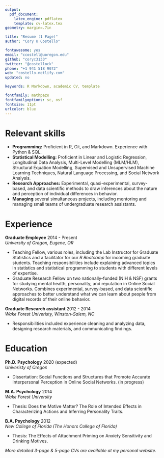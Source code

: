 ```yaml
---
output: 
  pdf_document:
    latex_engine: pdflatex
    template: cv-latex.tex
geometry: margin=.7in

title: "Resume (1 Page)"
author: "Cory K Costello"

fontawesome: yes
email: "ccostell@uoregon.edu"
github: "coryc3133"
twitter: "@costellock"
phone: "+1 941 518 9072"
web: "costello.netlify.com"
updated: no

keywords: R Markdown, academic CV, template

fontfamily: mathpazo
fontfamilyoptions: sc, osf
fontsize: 11pt
urlcolor: blue
---
```


# Relevant skills

- **Programming:** Proficient in R, Git, and Markdown. Experience with Python & SQL.
- **Statistical Modelling:** Proficient in Linear and Logistic Regression, Longitudinal Data Analysis, Multi-Level Modelling (MLM/HLM), Structural Equation Modelling, Supervised and Unsupervised Machine Learning Techniques, Natural Language Processing, and Social Network Analysis.
- **Research Approaches:** Experimental, quasi-experimental, survey-based, and data scientific methods to draw inferences about the nature and perception of individual differences in behavior.
- **Managing** several simultaneous projects, including mentoring and managing small teams of undergraduate research assistants.

# Experience 

**Graduate Employee** \hfill   2014 - Present  
*University of Oregon, Eugene, OR*

- Teaching Fellow, various roles, including the Lab Instructor for Graduate Statistics and a facilitator for our *R Bootcamp* for incoming graduate students. Teaching responsibilities include explaining advanced topics in statistics and statistical programming to students with different levels of expertise.
- Graduate Research Fellow on two nationally-funded (NIH & NSF) grants for studying mental health, personality, and reputation in Online Social Networks. Combines experimental, survey-based, and data scientific approaches to better understand what we can learn about people from digital records of their online behavior.

**Graduate Research assistant** \hfill 2012 - 2014  
*Wake Forest Univeristy, Winston-Salem, NC*

- Responsibilities included experience cleaning and analyzing data, designing research materials, and communicating findings.

# Education

**Ph.D. Psychology** \hfill 2020 (expected)  
*Univeristy of Oregon*

- Dissertation: Social Functions and Structures that Promote Accurate Interpersonal Perception in Online Social Networks. (in progress)

**M.A. Psychology** \hfill 2014  
*Wake Forest University*

- Thesis: Does the Motive Matter? The Role of Intended Effects in Characterizing Actions and Inferring Personality Traits.

**B.A. Psychology** \hfill 2012  
*New College of Florida (The Honors College of Florida)*

- Thesis: The Effects of Attachment Priming on Anxiety Sensitivity and Drinking Motives.


\centering 

*More detailed 3-page & 5-page CVs are available at my personal website.*
